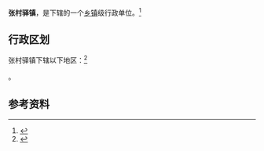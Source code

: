 {{中国乡级行政区|61/06/28/102/000}}

'''张村驿镇'''，是{{PRC admin/fullname|61/06/28/102/000|3}}下辖的一个[[乡镇|乡镇]]级行政单位。<ref>{{PRC admin/ref sgc|{{PRC admin/parent|61/06/28/102/000}}}}</ref>

== 行政区划 ==

张村驿镇下辖以下地区：<ref>{{PRC admin/ref sgc|61/06/28/102/000}}</ref>

{{PRC admin/children|61/06/28/102/000}}。

== 参考资料 ==

{{reflist}}

{{行政区划小作品}}
{{PRC admin/navcat|61/06/28/102/000}}